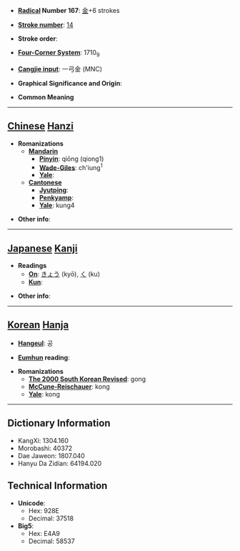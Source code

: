 * '''[[Wiktionary:Chinese radical index| Radical]] Number 167''': [[Wiktionary:Chinese radical index 金|金]]+6 strokes

* '''[[Wiktionary:Chinese total strokes index|Stroke number]]''': [[Wiktionary:Chinese total strokes index 14|14]]

* '''Stroke order''': 

* '''[[Wiktionary:Chinese four corner index|Four-Corner System]]''': 1710<sub>9</sub>

* '''[[Wiktionary:Chinese Cangjie index|Cangjie input]]''': 一弓金 (MNC)

* '''Graphical Significance and Origin''': 

* '''Common Meaning'''

----

== [[Chinese]] [[Hanzi]] ==

* '''Romanizations'''
** '''[[Mandarin]]'''
*** '''[[Pinyin]]''': qiōng (qiong1)
*** '''[[Wade-Giles]]''': ch'iung<sup>1</sup>
*** '''[[Yale]]''': 
** '''[[Cantonese]]'''
*** '''[[Jyutping]]''':
*** '''[[Penkyamp]]''': 
*** '''[[Yale]]''': kung4

* '''Other info''': 

----

== [[Japanese]] [[Kanji]] ==

* '''Readings'''
** '''[[On]]''': [[きょう]] (kyō), [[く]] (ku)
** '''[[Kun]]''': 

* '''Other info''':  

----

== [[Korean]] [[Hanja]] ==

* '''[[Hangeul]]''': 공

* '''[[Eumhun]] reading''': 

* '''Romanizations'''
** '''[[The 2000 South Korean Revised Romanization|The 2000 South Korean Revised]]''': gong
** '''[[McCune-Reischauer]]''': kong
** '''[[Yale]]''': kong

----

== Dictionary Information ==

* KangXi: 1304.160
* Morobashi: 40372
* Dae Jaweon: 1807.040
* Hanyu Da Zidian: 64194.020

== Technical Information ==

* '''Unicode''':
** Hex: 928E
** Decimal: 37518
* '''Big5''':
** Hex: E4A9
** Decimal: 58537